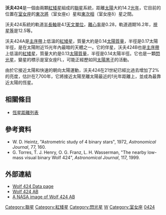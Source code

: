 {{expand|time=2013-10-02T01:46:22+00:00}}
{{refimprove|time=2013-10-02T01:46:22+00:00}}
{{Starbox begin
|name=沃夫424 A/B }}
{{Starbox observe
|epoch=J2000
|ra=12h 30m 17.2s
|dec=+09° 01' 15"
|appmag_v=13.18/13.17
|constell=[[室女座|室女座]]}}
{{Starbox character
|class=M5.5 V/M7
|b-v=1.84/
|u-b=1.19/
|variable=None/[[耀星|閃光星]]}}
{{Starbox astrometry
|radial_v=-553.7
|prop_mo_ra=-1796
|prop_mo_dec=233
|parallax=227.90
|p_error=4.60
|absmag_v=14.28/14.28 }}
{{Starbox visbin
|name=GJ 473 B
|period=16.2
|axis=0.76
|eccentricity=0.28
|inclination=103
|node=151
|periastron=1961.6 }}
{{Starbox catalog
|names=[[Gliese-Jahreiss_catalogue|GJ]] 473 A/B, [[Henry_L._Giclas_catalogue|Glicas]] 012-043 A/B, [[General_Catalogue_of_Trigonometric_Parallaxes|GCTP]] 2890, [[Luyten_Half-Second_catalogue|LHS]] 333 A/B. }}
{{Starbox end}}
'''沃夫424'''是一個由兩顆[[紅矮星|紅矮星]]組成的[[聯星|聯星]]系統，距離[[太陽|太陽]]大約14.2[[光年|光年]]，它目前的位置在[[室女座|室女座]]的[[東次將|東次將]]（室女座ε）星和[[東次相|東次相]]（室女座δ）星之間。

沃夫424系統的軌道[[半長軸|半長軸]]是4.1[[天文單位|天文單位]]，[[離心率|離心率]]是0.28，軌道週期16.2年，[[視星等|視星等]]是12.5等。

沃夫424A是[[主序帶|主序帶]]上低溫的[[紅矮星|紅矮星]]，質量大約是0.14[[太陽質量|太陽質量]]，半徑是0.17太陽半徑，是在太陽附近15光年內最暗的天體之一。它的伴星，沃夫424B也是[[主序帶|主序帶]]上低溫的[[紅矮星|紅矮星]]，質量大約是0.13[[太陽質量|太陽質量]]，半徑是0.14太陽半徑。它也是一顆[[耀星|閃光星]]，變星的標示是室女座FL，可能正經歷如同[[太陽黑子|太陽黑子]]的活動。

由於它接近太陽和快速的朝向太陽運動，沃夫424在21世紀已經比過去增加了2%的亮度，估計在7,700年，它將接近太陽至離太陽最近的1光年距離上，並成為最靠近太陽的恆星。

== 相關條目 ==
* [[恆星距離列表|恆星距離列表]]

== 參考資料 ==
* W. D. Heintz, "Astrometric study of 4 binary stars", 1972, ''Astronomical Journal'', 77, 160.
* G. Torres, T. J. Henry, O. G. Franz, L. H. Wasserman, "The nearby low-mass visual binary Wolf 424",  ''Astronomical Journal'', 117, 1999.

== 外部連結 ==
* [https://archive.is/20010611082957/http://nemesis.stsci.edu/~kochte/wolf-page.html Wolf 424 Data page]
* [http://www.solstation.com/stars/wolf424.htm Wolf 424 AB] {{Wayback|url=http://www.solstation.com/stars/wolf424.htm |date=20210126061131 }}
* [http://www.solstation.com/stars/wolf424.jpg A NASA image of Wolf 424 AB] {{Wayback|url=http://www.solstation.com/stars/wolf424.jpg |date=20200517175847 }}

[[Category:聯星|Category:聯星]]
[[Category:紅矮星|Category:紅矮星]]
[[Category:閃光星|Category:閃光星]]
[[Category:格利泽和GJ天体|W]]
[[Category:室女座|Category:室女座]]
[[Category:沃夫天體|0424]]

<!-- interwiki -->